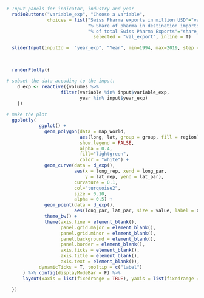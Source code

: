 ```r

# Input panels for indicator, industry and year 
  radioButtons("variable_exp", "Choose a variable",
               choices = list("Swiss Pharma exports in million USD"="val_export", 
                              "% Share of pharma in destination imports from Switzerland"="share_in_tot",
                              "% of total Swiss Pharma Exports"="share_in_tot2"),
                                selected = "val_export", inline = T)

  sliderInput(inputId =  "year_exp", "Year", min=1994, max=2019, step = 5, value=1999, sep="")
  


  renderPlotly({

# subset the data accoding to the input:
    d_exp <- reactive({volumes %>%
                    filter(variable %in% input$variable_exp,
                           year %in% input$year_exp)
    }) 

# make the plot
  ggplotly(  
            ggplot() +
              geom_polygon(data = map_world,
                           aes(long, lat, group = group, fill = region), 
                           show.legend = FALSE,
                           alpha = 0.4,
                           fill="lightgreen",
                           color = "white") +
              geom_curve(data = d_exp(), 
                         aes(x = long_rep, xend = long_par,
                             y = lat_rep, yend = lat_par),
                         curvature = 0.1, 
                         col="turquoise2", 
                         size = 0.10,
                         alpha = 0.5) +
              geom_point(data = d_exp(),
                         aes(long_par, lat_par, size = value, label = Country), color = "chocolate1",alpha = 0.5) +
              theme_bw() +
              theme(axis.line = element_blank(),
                    panel.grid.major = element_blank(),
                    panel.grid.minor = element_blank(),
                    panel.background = element_blank(),
                    panel.border = element_blank(),
                    axis.ticks = element_blank(),
                    axis.title = element_blank(),
                    axis.text = element_blank()),
            dynamicTicks = T, tooltip = c("label")
      ) %>% config(displayModeBar = F) %>%
      layout(xaxis = list(fixedrange = TRUE), yaxis = list(fixedrange = TRUE))
    
  })

```

